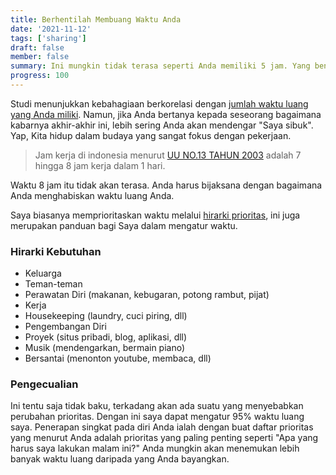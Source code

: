 ```yaml
---
title: Berhentilah Membuang Waktu Anda
date: '2021-11-12'
tags: ['sharing']
draft: false
member: false
summary: Ini mungkin tidak terasa seperti Anda memiliki 5 jam. Yang benar adalah - Anda harus bijaksana dan disengaja dengan bagaimana Anda menghabiskan waktu luang Anda.
progress: 100
---
```


Studi menunjukkan kebahagiaan berkorelasi dengan [jumlah waktu luang yang Anda miliki](https://www.inc.com/jessica-stillman/5-research-backed-ways-to-feel-like-you-have-more-time.html). Namun, jika Anda bertanya kepada seseorang bagaimana kabarnya akhir-akhir ini, lebih sering Anda akan mendengar "Saya sibuk".
Yap, Kita hidup dalam budaya yang sangat fokus dengan pekerjaan.

<TOCInline toc={props.toc} indentDepth={4}/>

> Jam kerja di indonesia menurut [UU NO.13 TAHUN 2003](https://disnakertrans.ntbprov.go.id/jam-kerja-menurut-undang-undang-no-13-tahun-2003-tentang-ketenagakerjaan/) adalah 7 hingga 8 jam kerja dalam 1 hari.

Waktu 8 jam itu tidak akan terasa. Anda harus bijaksana dengan bagaimana Anda menghabiskan waktu luang Anda.


Saya biasanya memprioritaskan waktu melalui [hirarki prioritas](https://en.wikipedia.org/wiki/Maslow%27s_hierarchy_of_needs), ini juga merupakan panduan bagi Saya dalam mengatur waktu.

### Hirarki Kebutuhan

- Keluarga
- Teman-teman
- Perawatan Diri (makanan, kebugaran, potong rambut, pijat)
- Kerja
- Housekeeping (laundry, cuci piring, dll)
- Pengembangan Diri
- Proyek (situs pribadi, blog, aplikasi, dll)
- Musik (mendengarkan, bermain piano)
- Bersantai (menonton youtube, membaca, dll)

### Pengecualian

Ini tentu saja tidak baku, terkadang akan ada suatu yang menyebabkan perubahan prioritas. Dengan ini saya dapat mengatur 95% waktu luang saya.
Penerapan singkat pada diri Anda ialah dengan buat daftar prioritas yang menurut Anda adalah prioritas yang paling penting seperti "Apa yang harus saya lakukan malam ini?"
Anda mungkin akan menemukan lebih banyak waktu luang daripada yang Anda bayangkan.
